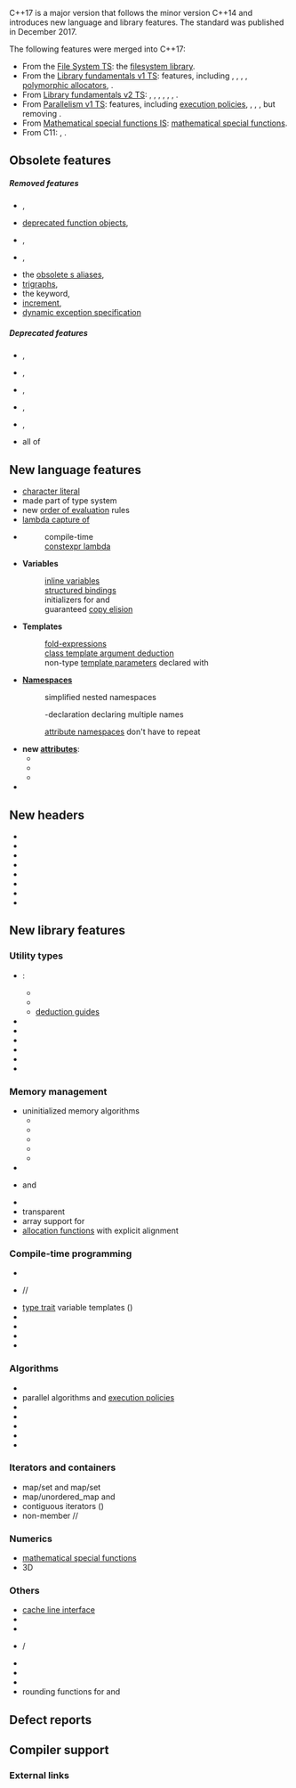 {{title|C++17}}
{{cpp/version/navbar}}

C++17 is a major version that follows the minor version C++14 and introduces new language and library features. The standard was published in December 2017.

The following features were merged into C++17:
* From the [[cpp/experimental/fs|File System TS]]: the [[cpp/filesystem|filesystem library]].
* From the [[cpp/experimental/lib_extensions|Library fundamentals v1 TS]]: features, including {{lc|std::any}}, {{lc|std::optional}}, {{lc|std::string_view}}, {{lc|std::apply}}, [[cpp/memory#Allocators|polymorphic allocators]], {{lsd|cpp/utility/functional#Searchers}}.
* From [[cpp/experimental/lib_extensions_2|Library fundamentals v2 TS]]: {{lc|std::void_t}}, {{lc|std::conjunction}}, {{lc|std::disjunction}}, {{lc|std::negation}}, {{lc|std::not_fn}}, {{lc|std::gcd}}, {{lc|std::lcm}}.
* From [[cpp/experimental/parallelism|Parallelism v1 TS]]: features, including [[cpp/algorithm/execution_policy_tag_t|execution policies]], {{lc|std::reduce}}, {{lc|std::inclusive_scan}}, {{lc|std::exclusive_scan}}, but removing {{tt|exception_list}}.
* From [[cpp/experimental/special_functions|Mathematical special functions IS]]: [[cpp/numeric/special_functions|mathematical special functions]].
* From C11: {{lc|std::aligned_alloc}}, {{lc|std::timespec_get}}.

{{todo}}

==Obsolete features==

=====Removed features=====
* {{lc|std::auto_ptr}},
* [[cpp/utility/functional#Old binders and adaptors|deprecated function objects]],
* {{lc|std::random_shuffle}},
* {{lc|std::unexpected}},
* the [[cpp/io/ios_base#Deprecated member types|obsolete {{tt|iostream}}s aliases]],
* [[cpp/language/operator alternative#Trigraphs_.28removed_in_C.2B.2B17.29|trigraphs]],
* the {{ltt|cpp/keyword/register}} keyword,
* [[cpp/language/operator_incdec|{{tt|bool}} increment]],
* [[cpp/language/except_spec|dynamic exception specification]]

=====Deprecated features=====
* {{lc|std::iterator}}, 
* {{lc|std::raw_storage_iterator}}, 
* {{lc|std::get_temporary_buffer}}, 
* {{lc|std::is_literal_type}}, 
* {{lc|std::result_of}}, 
* all of {{header|codecvt}}

==New language features==

* [[cpp/language/character literal|{{tt|u8}} character literal]]
* made {{ltt|cpp/language/noexcept_spec|noexcept}} part of type system
* new [[cpp/language/eval order|order of evaluation]] rules
* [[cpp/language/lambda#Lambda capture|lambda capture of {{c|*this}}]]

* '''{{ltt|cpp/keyword/constexpr|constexpr}}'''
*: compile-time {{ltt|cpp/language/if|if constexpr}}
*: [[cpp/language/lambda|constexpr lambda]]

* '''Variables'''
*: [[cpp/language/inline|inline variables]]
*: [[cpp/language/structured binding|structured bindings]]
*: initializers for {{ltt|cpp/language/if}} and {{ltt|cpp/language/switch}}
*: guaranteed [[cpp/language/copy elision|copy elision]]
*: {{lsd|cpp/language/implicit conversion#Temporary materialization}}

* '''Templates'''
*: [[cpp/language/fold|fold-expressions]] {{c|( ... )}}
*: [[cpp/language/class template argument deduction|class template argument deduction]] {{c|tuple t(4, 3, 2.5)}}
*: non-type [[cpp/language/template parameters|template parameters]] declared with {{tt|auto}}

* '''[[cpp/language/namespace|Namespaces]]'''
*: simplified nested namespaces
*: {{tt|using}}-declaration declaring multiple names
*: [[cpp/language/attributes|attribute namespaces]] don't have to repeat
* '''new [[cpp/language/attributes|attributes]]''':
** {{attr|fallthrough}}
** {{attr|maybe_unused}}
** {{attr|nodiscard}}
* {{ltt|cpp/preprocessor/include|__has_include}}

==New headers==

* {{header|any}}
* {{header|charconv}}
* {{header|execution}}
* {{header|filesystem}}
* {{header|memory_resource}}
* {{header|optional}}
* {{header|string_view}}
* {{header|variant}}

==New library features==

===Utility types===
* {{lc|std::tuple}}:
** {{lc|std::apply}}
** {{lc|std::make_from_tuple}}
** [[cpp/utility/tuple/deduction_guides|deduction guides]]
* {{lc|std::any}}
* {{lc|std::optional}}
* {{lc|std::variant}}
* {{lsd|cpp/utility/functional#Searchers}}
* {{lc|std::as_const}}
* {{lc|std::not_fn}}

===Memory management===
* uninitialized memory algorithms
** {{lc|std::destroy_at}}
** {{lc|std::destroy}}
** {{lc|std::destroy_n}}
** {{lc|std::uninitialized_move}}
** {{lc|std::uninitialized_value_construct}}
* {{ltt|cpp/memory/enable_shared_from_this/weak_from_this}}
* {{lc|std::pmr::memory_resource}} and {{lc|std::polymorphic_allocator}}
* {{lc|std::aligned_alloc}}
* transparent {{lc|std::owner_less}}
* array support for {{lc|std::shared_ptr}}
* [[cpp/memory/new/operator_new|allocation functions]] with explicit alignment

===Compile-time programming===
* {{ltt|cpp/types/byte|std::byte}}
* {{lc|std::conjunction}}/{{lc|std::disjunction}}/{{lc|std::negation}}
* [[cpp/types|type trait]] variable templates ({{tt|''xxx''_+v}})
* {{lc|std::is_swappable}}
* {{ltt std|cpp/types/is_invocable}}
* {{ltt std|cpp/types/is_aggregate}}
* {{lc|std::has_unique_object_representations}}

===Algorithms===
* {{lc|std::clamp}}
* parallel algorithms and [[cpp/algorithm/execution_policy_tag_t|execution policies]]
* {{lc|std::inclusive_scan}}
* {{lc|std::exclusive_scan}}
* {{lc|std::gcd}}
* {{lc|std::lcm}}
* {{lc|std::reduce}}

===Iterators and containers===
* map/set {{ltt|cpp/container/map/extract}} and map/set {{ltt|cpp/container/map/merge}}
* map/unordered_map {{ltt|cpp/container/map/try_emplace|try_emplace}} and {{ltt|cpp/container/map/insert_or_assign|insert_or_assign}}
* contiguous iterators ({{named req|ContiguousIterator}})
* non-member {{lc|std::size}}/{{lc|std::empty}}/{{lc|std::data}}

===Numerics===
* [[cpp/numeric/special_functions|mathematical special functions]]
* 3D {{lc|std::hypot}}

===Others===
* [[cpp/thread/hardware_destructive_interference_size|cache line interface]]
* {{lc|std::launder}}
* {{lc|std::uncaught_exceptions}}
* {{ltt|cpp/utility/to_chars|std::to_chars}}/{{ltt|cpp/utility/from_chars|std::from_chars}}
* {{ltt|cpp/atomic/atomic/is_always_lock_free|std::atomic&lt;T&gt;::is_always_lock_free}}
* {{ltt|cpp/thread/scoped_lock|std::scoped_lock}}
* {{lc|std::timespec_get}}
* rounding functions for {{lc|std::chrono::duration}} and {{lc|std::chrono::time_point}}

==Defect reports==

{{cpp/language/history/DR17}}

==Compiler support==
{{cpp/compiler support/17}}
{{cpp/compiler support/note}}

===External links===
{{elink begin}}
{{elink|{{enwiki|C++17}} - Wikipedia}}
{{elink|[https://github.com/makelinux/examples/blob/HEAD/cpp/17.cpp Working C++17 examples]}}
{{elink end}}

{{langlinks|de|es|ja|ru|zh}}